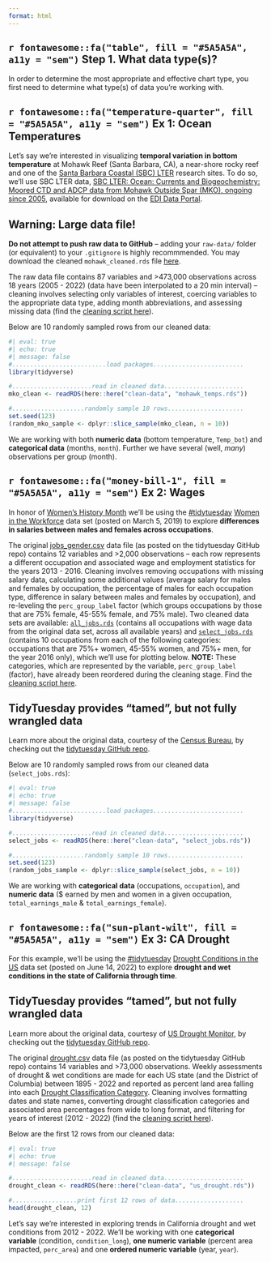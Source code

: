 ```yaml
---
format: html
---
```


## `r fontawesome::fa("table", fill = "#5A5A5A", a11y = "sem")` Step 1. What data type(s)?

In order to determine the most appropriate and effective chart type, you first need to determine what type(s) of data you're working with. 

::: panel-tabset

## **`r fontawesome::fa("temperature-quarter", fill = "#5A5A5A", a11y = "sem")` Ex 1:** Ocean Temperatures

Let's say we're interested in visualizing **temporal variation in bottom temperature** at Mohawk Reef (Santa Barbara, CA), a near-shore rocky reef and one of the [Santa Barbara Coastal (SBC) LTER](https://sbclter.msi.ucsb.edu/) research sites. To do so, we'll use SBC LTER data, [SBC LTER: Ocean: Currents and Biogeochemistry: Moored CTD and ADCP data from Mohawk Outside Spar (MKO), ongoing since 2005](https://portal.edirepository.org/nis/mapbrowse?scope=knb-lter-sbc&identifier=2007), available for download on the [EDI Data Portal](https://portal.edirepository.org/nis/home.jsp).

::: callout-important
## Warning: Large data file!
**Do not attempt to push raw data to GitHub** -- adding your `raw-data/` folder (or equivalent) to your `.gitignore` is highly recommmended. You may download the cleaned `mohawk_cleaned.rds` file [here](https://github.com/UCSB-MEDS/data-viz-practice/blob/main/clean-data/mohawk_temps.rds).
:::

The raw data file contains 87 variables and >473,000 observations across 18 years (2005 - 2022) (data have been interpolated to a 20 min interval) -- cleaning involves selecting only variables of interest,  coercing variables to the appropriate data type, adding month abbreviations, and assessing missing data (find the [cleaning script here](https://github.com/UCSB-MEDS/ggplot2-workflow/blob/main/data-cleaning/ocean-temps-cleaning.R)).

Below are 10 randomly sampled rows from our cleaned data:

```r
#| eval: true
#| echo: true
#| message: false
#..........................load packages.........................
library(tidyverse)

#......................read in cleaned data......................
mko_clean <- readRDS(here::here("clean-data", "mohawk_temps.rds"))

#....................randomly sample 10 rows.....................
set.seed(123) 
(random_mko_sample <- dplyr::slice_sample(mko_clean, n = 10))
```

We are working with both **numeric data** (bottom temperature, `Temp_bot`) and **categorical data** (months, `month`). Further we have several (well, *many*) observations per group (month).

## **`r fontawesome::fa("money-bill-1", fill = "#5A5A5A", a11y = "sem")` Ex 2:** Wages

In honor of [Women's History Month](https://womenshistorymonth.gov/) we'll be using the [#tidytuesday](https://github.com/rfordatascience/tidytuesday) [Women in the Workforce](https://github.com/rfordatascience/tidytuesday/tree/master/data/2019/2019-03-05) data set (posted on March 5, 2019) to explore **differences in salaries between males and females across occupations**.

The original [jobs_gender.csv](https://raw.githubusercontent.com/rfordatascience/tidytuesday/master/data/2019/2019-03-05/jobs_gender.csv) data file (as posted on the tidytuesday GitHub repo) contains 12 variables and >2,000 observations -- each row represents a different occupation and associated wage and employment statistics for the years 2013 - 2016. Cleaning involves removing occupations with missing salary data,  calculating some additional values (average salary for males and females by occupation, the percentage of males for each occupation type, difference in salary between males and females by occupation), and re-leveling the `perc_group_label` factor (which groups occupations by those that are 75% female, 45-55% female, and 75% male). Two cleaned data sets are available: [`all_jobs.rds`](https://github.com/UCSB-MEDS/ggplot2-workflow/blob/main/clean-data/all_jobs.rds) (contains all occupations with wage data from the original data set, across all available years) and [`select_jobs.rds`](https://github.com/UCSB-MEDS/ggplot2-workflow/blob/main/clean-data/select_jobs.rds) (contains 10 occupations from each of the following categories: occupations that are 75%+ women, 45-55% women, and 75%+ men, for the year 2016 only), which we'll use for plotting below. **NOTE:** These categories, which are represented by the variable, `perc_group_label` (factor), have already been reordered during the cleaning stage. Find the [cleaning script here](https://github.com/UCSB-MEDS/ggplot2-workflow/blob/main/data-cleaning/salaries-cleaning.R).

::: callout-important
## TidyTuesday provides "tamed", but not fully wrangled data
Learn more about the original data, courtesy of the [Census Bureau](https://www.census.gov/data/tables/time-series/demo/industry-occupation/median-earnings.html), by checking out the [tidytuesday GitHub repo](https://github.com/rfordatascience/tidytuesday/tree/master/data/2019/2019-03-05).
:::

Below are 10 randomly sampled rows from our cleaned data (`select_jobs.rds`):

```r
#| eval: true
#| echo: true
#| message: false
#..........................load packages.........................
library(tidyverse)

#......................read in cleaned data......................
select_jobs <- readRDS(here::here("clean-data", "select_jobs.rds"))

#....................randomly sample 10 rows.....................
set.seed(123) 
(random_jobs_sample <- dplyr::slice_sample(select_jobs, n = 10))
```

We are working with **categorical data** (occupations, `occupation`), and **numeric data** ($ earned by men and women in a given occupation, `total_earnings_male` & `total_earnings_female`).

## **`r fontawesome::fa("sun-plant-wilt", fill = "#5A5A5A", a11y = "sem")` Ex 3:** CA Drought

For this example, we'll be using the [#tidytuesday](https://github.com/rfordatascience/tidytuesday) [Drought Conditions in the US](https://github.com/rfordatascience/tidytuesday/tree/master/data/2022/2022-06-14) data set (posted on June 14, 2022) to explore **drought and wet conditions in the state of California through time**. 

::: callout-important
## TidyTuesday provides "tamed", but not fully wrangled data
Learn more about the original data, courtesy of [US Drought Monitor](https://droughtmonitor.unl.edu/DmData/DataDownload/DSCI.aspx), by checking out the [tidytuesday GitHub repo](https://github.com/rfordatascience/tidytuesday/tree/master/data/2022/2022-06-14).
:::

The original [drought.csv](https://raw.githubusercontent.com/rfordatascience/tidytuesday/master/data/2022/2022-06-14/drought.csv) data file (as posted on the tidytuesday GitHub repo) contains 14 variables and >73,000 observations. Weekly assessments of drought & wet conditions are made for each US state (and the District of Columbia) between 1895 - 2022 and reported as percent land area falling into each [Drought Classification Category](https://droughtmonitor.unl.edu/About/AbouttheData/DroughtClassification.aspx). Cleaning involves formatting dates and state names, converting drought classification categories and associated area percentages from wide to long format, and filtering for years of interest (2012 - 2022) (find the [cleaning script here](https://github.com/UCSB-MEDS/ggplot2-workflow/blob/main/data-wrangling/drought.R)).

Below are the first 12 rows from our cleaned data:

```r
#| eval: true
#| echo: true
#| message: false

#......................read in cleaned data......................
drought_clean <- readRDS(here::here("clean-data", "us_drought.rds"))

#..................print first 12 rows of data...................
head(drought_clean, 12)
```
Let's say we're interested in exploring trends in California drought and wet conditions from 2012 - 2022. We'll be working with one **categorical variable** (condition, `condition_long`), **one numeric variable** (percent area impacted, `perc_area`) and one **ordered numeric variable** (year, `year`).

:::